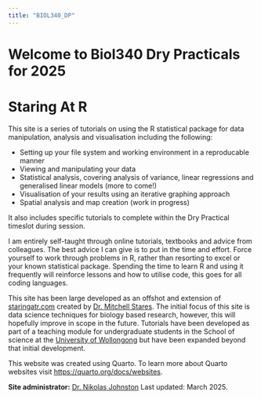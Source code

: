 ```yaml
---
title: "BIOL340_DP"
---
```


# Welcome to Biol340 Dry Practicals for 2025

# Staring At R 

This site is a series of tutorials on using the R statistical package for data manipulation, analysis and visualisation including the following:  

* Setting up your file system and working environment in a reproducable manner  
* Viewing and manipulating your data 
* Statistical analysis, covering analysis of variance, linear regressions and generalised linear models (more to come!)  
* Visualisation of your results using an iterative graphing approach  
* Spatial analysis and map creation (work in progress)  

It also includes specific tutorials to complete within the Dry Practical timeslot during session.


I am entirely self-taught through online tutorials, textbooks and advice from colleagues. The best advice I can give is to put in the time and effort. Force yourself to work through problems in R, rather than resorting to excel or your known statistical package. Spending the time to learn R and using it frequently will reinforce lessons and how to utilise code, this goes for all coding languages.  

This site has been large developed as an offshot and extension of [staringatr.com](https://staringatr.com) created by [Dr. Mitchell Stares](https://mitchstares.github.io/). The initial focus of this site is data science techniques for biology based research, however, this will hopefully improve in scope in the future. Tutorials have been developed as part of a teaching module for undergraduate students in the School of science at the [University of Wollongong](https://www.uow.edu.au/index.html) but have been expanded beyond that initial development.

This website was created using Quarto. To learn more about Quarto websites visit <https://quarto.org/docs/websites>.

**Site administrator:** [Dr. Nikolas Johnston](https://scholars.uow.edu.au/nikolas-johnston)
Last updated: March 2025.